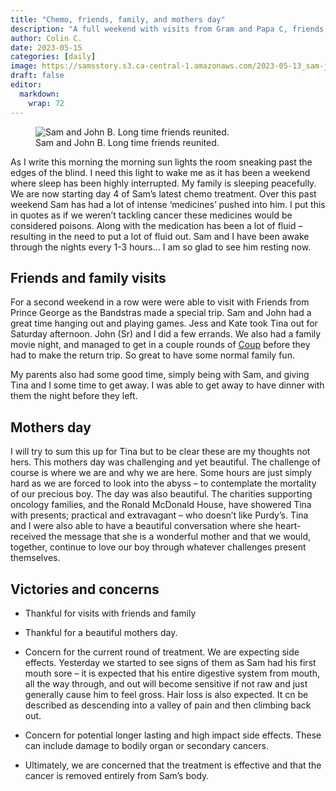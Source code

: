 ```yaml
---
title: "Chemo, friends, family, and mothers day"
description: "A full weekend with visits from Gram and Papa C, friends, mothers day, and chemotherapy."
author: Colin C.
date: 2023-05-15
categories: [daily]
image: https://samsstory.s3.ca-central-1.amazonaws.com/2023-05-13_sam-john.jpg
draft: false
editor: 
  markdown: 
    wrap: 72
---
```


![Sam and John B. Long time friends
reunited.](https://samsstory.s3.ca-central-1.amazonaws.com/2023-05-13_sam-john.jpg){fig-align="center"}

As I write this morning the morning sun lights the room sneaking past
the edges of the blind. I need this light to wake me as it has been a
weekend where sleep has been highly interrupted. My family is sleeping
peacefully. We are now starting day 4 of Sam's latest chemo treatment.
Over this past weekend Sam has had a lot of intense 'medicines' pushed
into him. I put this in quotes as if we weren't tackling cancer these
medicines would be considered poisons. Along with the medication has
been a lot of fluid -- resulting in the need to put a lot of fluid out.
Sam and I have been awake through the nights every 1-3 hours... I am so
glad to see him resting now.

## Friends and family visits

For a second weekend in a row were were able to visit with Friends from
Prince George as the Bandstras made a special trip. Sam and John had a
great time hanging out and playing games. Jess and Kate took Tina out
for Saturday afternoon. John (Sr) and I did a few errands. We also had a
family movie night, and managed to get in a couple rounds of
[Coup](https://boardgamegeek.com/boardgame/131357/coup) before they had
to make the return trip. So great to have some normal family fun.

My parents also had some good time, simply being with Sam, and giving
Tina and I some time to get away. I was able to get away to have dinner
with them the night before they left.

## Mothers day

I will try to sum this up for Tina but to be clear these are my thoughts
not hers. This mothers day was challenging and yet beautiful. The
challenge of course is where we are and why we are here. Some hours are
just simply hard as we are forced to look into the abyss -- to
contemplate the mortality of our precious boy. The day was also
beautiful. The charities supporting oncology families, and the Ronald
McDonald House, have showered Tina with presents; practical and
extravagant -- who doesn't like Purdy's. Tina and I were also able to
have a beautiful conversation where she heart-received the message that
she is a wonderful mother and that we would, together, continue to love
our boy through whatever challenges present themselves.

## Victories and concerns

-   Thankful for visits with friends and family

-   Thankful for a beautiful mothers day.

-   Concern for the current round of treatment. We are expecting side
    effects. Yesterday we started to see signs of them as Sam had his
    first mouth sore -- it is expected that his entire digestive system
    from mouth, all the way through, and out will become sensitive if
    not raw and just generally cause him to feel gross. Hair loss is
    also expected. It cn be described as descending into a valley of
    pain and then climbing back out.

-   Concern for potential longer lasting and high impact side effects.
    These can include damage to bodily organ or secondary cancers.

-   Ultimately, we are concerned that the treatment is effective and
    that the cancer is removed entirely from Sam's body.
